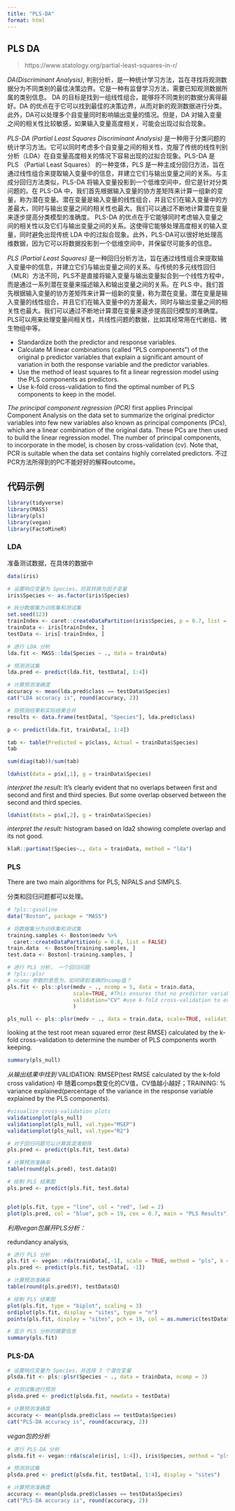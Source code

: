 ```yaml
---
title: "PLS-DA"
format: html
---
```


## PLS DA

> https://www.statology.org/partial-least-squares-in-r/

*DA(Discriminant Analysis)*, 判别分析，是一种统计学习方法，旨在寻找将观测数据分为不同类别的最佳决策边界。它是一种有监督学习方法，需要已知观测数据所属的类别信息。 DA 的目标是找到一组线性组合，能够将不同类别的数据分离得最好。DA 的优点在于它可以找到最佳的决策边界，从而对新的观测数据进行分类。此外，DA可以处理多个自变量同时影响输出变量的情况。但是，DA 对输入变量之间的相关性比较敏感，如果输入变量高度相关，可能会出现过拟合现象。


*PLS-DA (Partial Least Squares Discriminant Analysis)* 是一种用于分类问题的统计学习方法。它可以同时考虑多个自变量之间的相关性，克服了传统的线性判别分析（LDA）在自变量高度相关的情况下容易出现的过拟合现象。PLS-DA 是 PLS （Partial Least Squares） 的一种变体，PLS 是一种主成分回归方法，旨在通过线性组合来提取输入变量中的信息，并建立它们与输出变量之间的关系。与主成分回归方法类似，PLS-DA 将输入变量投影到一个低维空间中，但它是针对分类问题的。在 PLS-DA 中，我们首先根据输入变量的协方差矩阵来计算一组新的变量，称为潜在变量。潜在变量是输入变量的线性组合，并且它们在输入变量中的方差最大，同时与输出变量之间的相关性也最大。我们可以通过不断地计算潜在变量来逐步提高分类模型的准确度。
PLS-DA 的优点在于它能够同时考虑输入变量之间的相关性以及它们与输出变量之间的关系。这使得它能够处理高度相关的输入变量，同时避免出现传统 LDA 中的过拟合现象。此外，PLS-DA可以很好地处理高维数据，因为它可以将数据投影到一个低维空间中，并保留尽可能多的信息。


*PLS (Partial Least Squares)* 是一种回归分析方法，旨在通过线性组合来提取输入变量中的信息，并建立它们与输出变量之间的关系。与传统的多元线性回归（MLR）方法不同，PLS不是直接将输入变量与输出变量拟合到一个线性方程中，而是通过一系列潜在变量来描述输入和输出变量之间的关系。在 PLS 中，我们首先根据输入变量的协方差矩阵来计算一组新的变量，称为潜在变量。潜在变量是输入变量的线性组合，并且它们在输入变量中的方差最大，同时与输出变量之间的相关性也最大。我们可以通过不断地计算潜在变量来逐步提高回归模型的准确度。PLS可以用来处理变量间相关性，共线性问题的数据，比如其经常用在代谢组、微生物组中等。

- Standardize both the predictor and response variables.
- Calculate M linear combinations (called “PLS components”) of the original p predictor variables that explain a significant amount of variation in both the response variable and the predictor variables.
- Use the method of least squares to fit a linear regression model using the PLS components as predictors.
- Use k-fold cross-validation to find the optimal number of PLS components to keep in the model.


*The principal component regression (PCR)* first applies Principal Component Analysis on the data set to summarize the original predictor variables into few new variables also known as principal components (PCs), which are a linear combination of the original data.
These PCs are then used to build the linear regression model. The number of principal components, to incorporate in the model, is chosen by cross-validation (cv). Note that, PCR is suitable when the data set contains highly correlated predictors. 不过PCR方法所得到的PC不能好好的解释outcome。


## 代码示例

```r
library(tidyverse)
library(MASS)
library(pls)
library(vegan)
library(FactoMineR)
```


### LDA


准备测试数据，在具体的数据中
```r
data(iris)

# 设置响应变量为 Species，将其转换为因子变量
iris$Species <- as.factor(iris$Species)

# 拆分数据集为训练集和测试集
set.seed(123)
trainIndex <- caret::createDataPartition(iris$Species, p = 0.7, list = FALSE)
trainData <- iris[trainIndex, ]
testData <- iris[-trainIndex, ]

```


```r
# 进行 LDA 分析
lda.fit <- MASS::lda(Species ~ ., data = trainData)

# 预测测试集
lda.pred <- predict(lda.fit, testData[, 1:4])

# 计算预测准确度
accuracy <- mean(lda.pred$class == testData$Species)
cat("LDA accuracy is", round(accuracy, 2))

```

```r
# 将预测结果和实际结果合并
results <- data.frame(testData[, "Species"], lda.pred$class)

p <- predict(lda.fit, trainData[, 1:4])

tab <- table(Predicted = p$class, Actual = trainData$Species)
tab

```
```r
sum(diag(tab))/sum(tab)
```


```r

ldahist(data = p$x[,1], g = trainData$Species)
```
*interpret the result: *It’s clearly evident that no overlaps between first and second and first and third species. But some overlap observed between the second and third species.

```r
ldahist(data = p$x[,2], g = trainData$Species)
```
*interpret the result: *histogram based on lda2 showing complete overlap and its not good.

```r
klaR::partimat(Species~., data = trainData, method = "lda")
```



### PLS

There are two main algorithms for PLS, NIPALS and SIMPLS.

分类和回归问题都可以处理。

```r
# ?pls::gasoline
data("Boston", package = "MASS")

# 将数据集分为训练集和测试集
training.samples <- Boston$medv %>%
  caret::createDataPartition(p = 0.8, list = FALSE)
train.data  <- Boston[training.samples, ]
test.data <- Boston[-training.samples, ]
```

```r
# 进行 PLS 分析， 一个回归问题
# ?pls::plsr
# ncomp 参数的意思为，如何得到准确的ncomp值？
pls.fit <- pls::plsr(medv ~ ., ncomp = 5, data = train.data,
                     scale=TRUE, #This ensures that no predictor variable is overly influential in the model if it happens to be measured in different units.
                     validation="CV" #use k-fold cross-validation to evaluate the performance of the model
                     )

pls_null <- pls::plsr(medv ~ ., data = train.data, scale=TRUE, validation="CV")


```


looking at the test root mean squared error (test RMSE) calculated by the k-fold cross-validation to determine the number of PLS components worth keeping.

```r
summary(pls_null)
```
*从输出结果中找到* VALIDATION: RMSEP(test RMSE calculated by the k-fold cross validation) 中 随着comps数变化的CV值，CV值越小越好；TRAINING: % variance explained(percentage of the variance in the response variable explained by the PLS components).

```r
#visualize cross-validation plots
validationplot(pls_null)
validationplot(pls_null, val.type="MSEP")
validationplot(pls_null, val.type="R2")
```



```r
# 对于回归问题可以计算其混淆矩阵  
pls.pred <- predict(pls.fit, test.data)

# 计算预测准确率
table(round(pls.pred), test.data$Q)
```


```r
# 绘制 PLS 结果图
pls.pred <- predict(pls.fit, test.data)


plot(pls.fit, type = "line", col = "red", lwd = 2)
plot(pls.pred, col = "blue", pch = 19, cex = 0.7, main = "PLS Results")

```



*利用vegan包展开PLS分析：*

redundancy analysis,
```r
# 进行 PLS 分析
pls.fit <- vegan::rda(trainData[,-1], scale = TRUE, method = "pls", k = 5, Y = trainData[,1])
pls.pred <- predict(pls.fit, testData[, -1])

# 计算预测准确率
table(round(pls.pred$Y), testData$Q)

# 绘制 PLS 结果图
plot(pls.fit, type = "biplot", scaling = 3)
ordiplot(pls.fit, display = "sites", type = "n")
points(pls.fit, display = "sites", pch = 19, col = as.numeric(testData$Q) + 1, cex = 0.7)

# 显示 PLS 分析的摘要信息
summary(pls.fit)

```


### PLS-DA

```r
# 设置响应变量为 Species，并选择 3 个潜在变量
plsda.fit <- pls::plsr(Species ~ ., data = trainData, ncomp = 3)

# 对测试集进行预测
plsda.pred <- predict(plsda.fit, newdata = testData)

# 计算预测准确度
accuracy <- mean(plsda.pred$class == testData$Species)
cat("PLS-DA accuracy is", round(accuracy, 2))
```


*vegan包的分析*

```r
# 进行 PLS-DA 分析
plsda.fit <- vegan::rda(scale(iris[, 1:4]), iris$Species, method = "pls", nf = 3)

# 预测测试集
plsda.pred <- predict(plsda.fit, testData[, 1:4], display = "sites")

# 计算预测准确度
accuracy <- mean(plsda.pred$classes == testData$Species)
cat("PLS-DA accuracy is", round(accuracy, 2))

```













